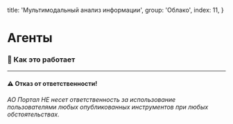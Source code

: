 
  title: 'Мультимодальный анализ информации',
  group: 'Облако',
  index: 11,
}

# Агенты
### 🚗 Как это работает 


---

#### ⚠️ Отказ от ответственности!
###### АО Портал НЕ несет ответственность за использование пользователями любых опубликованных инструментов при любых обстоятельствах.


